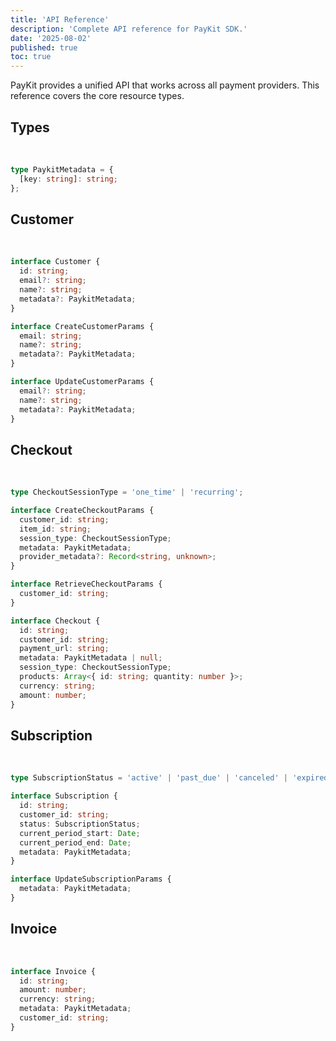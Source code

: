 ```yaml
---
title: 'API Reference'
description: 'Complete API reference for PayKit SDK.'
date: '2025-08-02'
published: true
toc: true
---
```


PayKit provides a unified API that works across all payment providers. This reference covers the core resource types.

## Types

<br />

```typescript
type PaykitMetadata = {
  [key: string]: string;
};
```

## Customer

<br />

```typescript
interface Customer {
  id: string;
  email?: string;
  name?: string;
  metadata?: PaykitMetadata;
}

interface CreateCustomerParams {
  email: string;
  name?: string;
  metadata?: PaykitMetadata;
}

interface UpdateCustomerParams {
  email?: string;
  name?: string;
  metadata?: PaykitMetadata;
}
```

## Checkout

<br />

```typescript
type CheckoutSessionType = 'one_time' | 'recurring';

interface CreateCheckoutParams {
  customer_id: string;
  item_id: string;
  session_type: CheckoutSessionType;
  metadata: PaykitMetadata;
  provider_metadata?: Record<string, unknown>;
}

interface RetrieveCheckoutParams {
  customer_id: string;
}

interface Checkout {
  id: string;
  customer_id: string;
  payment_url: string;
  metadata: PaykitMetadata | null;
  session_type: CheckoutSessionType;
  products: Array<{ id: string; quantity: number }>;
  currency: string;
  amount: number;
}
```

## Subscription

<br />

```typescript
type SubscriptionStatus = 'active' | 'past_due' | 'canceled' | 'expired';

interface Subscription {
  id: string;
  customer_id: string;
  status: SubscriptionStatus;
  current_period_start: Date;
  current_period_end: Date;
  metadata: PaykitMetadata;
}

interface UpdateSubscriptionParams {
  metadata: PaykitMetadata;
}
```

## Invoice

<br />

```typescript
interface Invoice {
  id: string;
  amount: number;
  currency: string;
  metadata: PaykitMetadata;
  customer_id: string;
}
```
